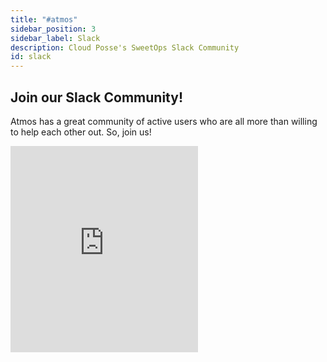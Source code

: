 ```yaml
---
title: "#atmos"
sidebar_position: 3
sidebar_label: Slack
description: Cloud Posse's SweetOps Slack Community
id: slack
---
```


## Join our Slack Community!

Atmos has a great community of active users who are all more than willing to help each other out. So, join us!

<iframe src="https://slack.cloudposse.com/?theme=dark&background=00000000" 
        marginWidth="0" 
        marginHeight="0" 
        hspace="0" 
        vspace="0" 
        width="300" 
        height="330" 
        scrolling="no" 
        frameBorder="0" 
        allowtransparency="true"
        style={{ borderRadius: '6px', display: 'flex', marginRight: 'auto', marginLeft: 'auto'}}
        ></iframe>



